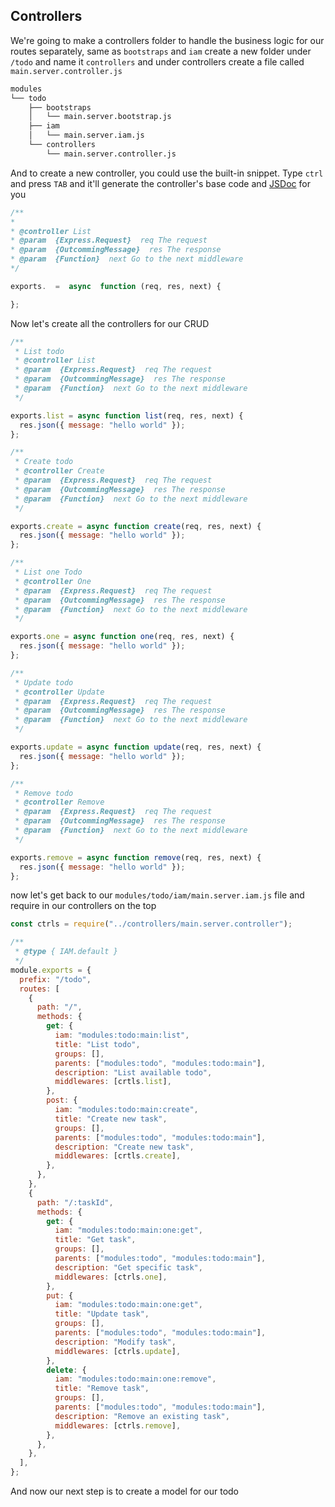 ## Controllers

We're going to make a controllers folder to handle the business logic for our routes separately, same as `bootstraps` and `iam` create a new folder under `/todo` and name it `controllers` and under controllers create a file called `main.server.controller.js`

```bash
modules
└── todo
    ├── bootstraps
    │   └── main.server.bootstrap.js
    ├── iam
    │   └── main.server.iam.js
    └── controllers
        └── main.server.controller.js
```

And to create a new controller, you could use the built-in snippet.
Type `ctrl` and press `TAB` and it'll generate the controller's base code and [JSDoc](https://devdocs.io/jsdoc/) for you

```javascript title=modules/todo/controllers/main.server.iam.js lineNumbers=true
/**
*
* @controller List
* @param  {Express.Request}  req The request
* @param  {OutcommingMessage}  res The response
* @param  {Function}  next Go to the next middleware
*/

exports.  =  async  function (req, res, next) {

};
```

Now let's create all the controllers for our CRUD

```javascript title=modules/todo/controllers/main.server.iam.js lineNumbers=true
/**
 * List todo
 * @controller List
 * @param  {Express.Request}  req The request
 * @param  {OutcommingMessage}  res The response
 * @param  {Function}  next Go to the next middleware
 */

exports.list = async function list(req, res, next) {
  res.json({ message: "hello world" });
};

/**
 * Create todo
 * @controller Create
 * @param  {Express.Request}  req The request
 * @param  {OutcommingMessage}  res The response
 * @param  {Function}  next Go to the next middleware
 */

exports.create = async function create(req, res, next) {
  res.json({ message: "hello world" });
};

/**
 * List one Todo
 * @controller One
 * @param  {Express.Request}  req The request
 * @param  {OutcommingMessage}  res The response
 * @param  {Function}  next Go to the next middleware
 */

exports.one = async function one(req, res, next) {
  res.json({ message: "hello world" });
};

/**
 * Update todo
 * @controller Update
 * @param  {Express.Request}  req The request
 * @param  {OutcommingMessage}  res The response
 * @param  {Function}  next Go to the next middleware
 */

exports.update = async function update(req, res, next) {
  res.json({ message: "hello world" });
};

/**
 * Remove todo
 * @controller Remove
 * @param  {Express.Request}  req The request
 * @param  {OutcommingMessage}  res The response
 * @param  {Function}  next Go to the next middleware
 */

exports.remove = async function remove(req, res, next) {
  res.json({ message: "hello world" });
};
```

now let's get back to our `modules/todo/iam/main.server.iam.js` file and require in our controllers on the top

```javascript title=modules/todo/iam/main.server.iam.js lineNumbers=true
const ctrls = require("../controllers/main.server.controller");

/**
 * @type { IAM.default }
 */
module.exports = {
  prefix: "/todo",
  routes: [
    {
      path: "/",
      methods: {
        get: {
          iam: "modules:todo:main:list",
          title: "List todo",
          groups: [],
          parents: ["modules:todo", "modules:todo:main"],
          description: "List available todo",
          middlewares: [crtls.list],
        },
        post: {
          iam: "modules:todo:main:create",
          title: "Create new task",
          groups: [],
          parents: ["modules:todo", "modules:todo:main"],
          description: "Create new task",
          middlewares: [crtls.create],
        },
      },
    },
    {
      path: "/:taskId",
      methods: {
        get: {
          iam: "modules:todo:main:one:get",
          title: "Get task",
          groups: [],
          parents: ["modules:todo", "modules:todo:main"],
          description: "Get specific task",
          middlewares: [ctrls.one],
        },
        put: {
          iam: "modules:todo:main:one:get",
          title: "Update task",
          groups: [],
          parents: ["modules:todo", "modules:todo:main"],
          description: "Modify task",
          middlewares: [ctrls.update],
        },
        delete: {
          iam: "modules:todo:main:one:remove",
          title: "Remove task",
          groups: [],
          parents: ["modules:todo", "modules:todo:main"],
          description: "Remove an existing task",
          middlewares: [ctrls.remove],
        },
      },
    },
  ],
};
```

And now our next step is to create a model for our todo
